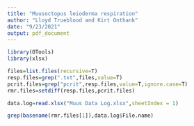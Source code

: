 ```yaml
---
title: "Muusoctopus leioderma respiration"
author: "Lloyd Trueblood and Kirt Onthank"
date: "9/23/2021"
output: pdf_document
---
```


```r
library(OTools)
library(xlsx)
```


```r
files=list.files(recursive=T)
resp.files=grep(".txt",files,value=T)
pcrit.files=grep("pcrit",resp.files,value=T,ignore.case=T)
rmr.files=setdiff(resp.files,pcrit.files)
```


```r
data.log=read.xlsx("Muus Data Log.xlsx",sheetIndex = 1)
```


```r
grep(basename(rmr.files[1]),data.log$File.name)
```

